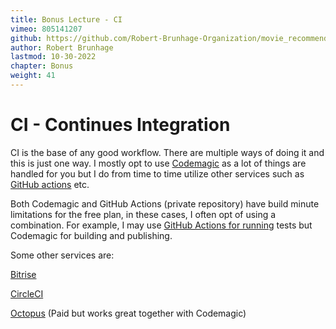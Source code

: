 ```yaml
---
title: Bonus Lecture - CI
vimeo: 805141207
github: https://github.com/Robert-Brunhage-Organization/movie_recommendation_app_course/commits/main
author: Robert Brunhage
lastmod: 10-30-2022
chapter: Bonus
weight: 41
---
```


# CI - Continues Integration

  

CI is the base of any good workflow. There are multiple ways of doing it and this is just one way. I mostly opt to use [Codemagic](https://codemagic.io/start/) as a lot of things are handled for you but I do from time to time utilize other services such as [GitHub actions](https://www.youtube.com/watch?v=rpQKpXjH5vs) etc.

  

Both Codemagic and GitHub Actions (private repository) have build minute limitations for the free plan, in these cases, I often opt of using a combination. For example, I may use [GitHub Actions for running](https://github.com/RobertBrunhage/budget_together/blob/main/.github/workflows/main.yml) tests but Codemagic for building and publishing.

  

Some other services are:

[Bitrise](https://www.bitrise.io/)

[CircleCI](https://circleci.com/)

[Octopus](https://octopus.com/) (Paid but works great together with Codemagic)
